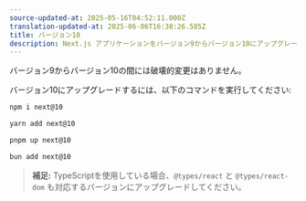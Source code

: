 ```yaml
---
source-updated-at: 2025-05-16T04:52:11.000Z
translation-updated-at: 2025-06-06T16:38:26.585Z
title: バージョン10
description: Next.js アプリケーションをバージョン9からバージョン10にアップグレードする方法
---
```


バージョン9からバージョン10の間には破壊的変更はありません。

バージョン10にアップグレードするには、以下のコマンドを実行してください:

```bash filename="Terminal"
npm i next@10
```

```bash filename="Terminal"
yarn add next@10
```

```bash filename="Terminal"
pnpm up next@10
```

```bash filename="Terminal"
bun add next@10
```

> **補足:** TypeScriptを使用している場合、`@types/react` と `@types/react-dom` も対応するバージョンにアップグレードしてください。